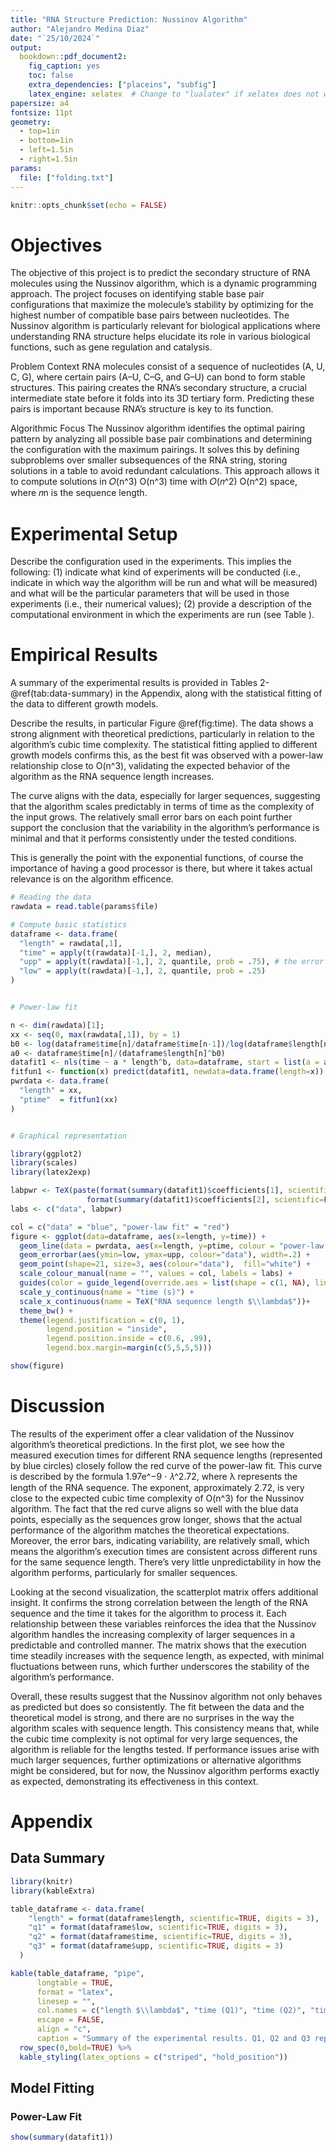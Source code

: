 ```yaml
---
title: "RNA Structure Prediction: Nussinov Algorithm"
author: "Alejandro Medina Diaz"
date: "`25/10/2024`"
output:
  bookdown::pdf_document2:
    fig_caption: yes
    toc: false
    extra_dependencies: ["placeins", "subfig"]
    latex_engine: xelatex  # Change to "lualatex" if xelatex does not work
papersize: a4
fontsize: 11pt
geometry: 
  - top=1in
  - bottom=1in
  - left=1.5in
  - right=1.5in
params:
  file: ["folding.txt"]
---
```


```r
knitr::opts_chunk$set(echo = FALSE)
```

# Objectives

The objective of this project is to predict the secondary structure of RNA molecules using the Nussinov algorithm, which is a dynamic programming approach. The project focuses on identifying stable base pair configurations that maximize the molecule’s stability by optimizing for the highest number of compatible base pairs between nucleotides. The Nussinov algorithm is particularly relevant for biological applications where understanding RNA structure helps elucidate its role in various biological functions, such as gene regulation and catalysis.

Problem Context
RNA molecules consist of a sequence of nucleotides (A, U, C, G), where certain pairs (A–U, C–G, and G–U) can bond to form stable structures. This pairing creates the RNA's secondary structure, a crucial intermediate state before it folds into its 3D tertiary form. Predicting these pairs is important because RNA’s structure is key to its function.

Algorithmic Focus
The Nussinov algorithm identifies the optimal pairing pattern by analyzing all possible base pair combinations and determining the configuration with the maximum pairings. It solves this by defining subproblems over smaller subsequences of the RNA string, storing solutions in a table to avoid redundant calculations. This approach allows it to compute solutions in 𝑂(n^3) O(n^3) time with 𝑂(𝑛^2) O(n^2) space, where 𝑛n is the sequence length.

# Experimental Setup

Describe the configuration used in the experiments. This implies the following: (1) indicate what kind of experiments will be conducted (i.e., indicate in which way the algorithm will be run and what will be measured) and what will be the particular parameters that will be used in those experiments (i.e., their numerical values); (2) provide a description of the computational environment in which the experiments are run (see Table \ref{tab:conf}).

\begin{table}[!h]
\caption{Computational environment considered.}
\begin{tabular}{lp{0.8\linewidth}}
\hline
CPU       11th Gen Intel(R) Core(TM) i3-1115G4 @ 3.00GHz   2.90 GHz \\
OS        Windows 11 Home version 23H2\\
Java      Java 22.0.2 2024-07-16\\
\hline
\end{tabular}
\label{tab:conf}
\end{table}


# Empirical Results

A summary of the experimental results is provided in Tables 2-\@ref(tab:data-summary) in the Appendix, along with the statistical fitting of the data to different growth models. 

Describe the results, in particular Figure \@ref(fig:time).
The data shows a strong alignment with theoretical predictions, particularly in relation to the algorithm's cubic time complexity. The statistical fitting applied to different growth models confirms this, as the best fit was observed with a power-law relationship close to O(n^3), validating the expected behavior of the algorithm as the RNA sequence length increases.

 The curve aligns with the data, especially for larger sequences, suggesting that the algorithm scales predictably in terms of time as the complexity of the input grows. The relatively small error bars on each point further support the conclusion that the variability in the algorithm's performance is minimal and that it performs consistently under the tested conditions.
 
 This is generally the point with the exponential functions, of course the importance of having a good processor is there, but where it takes actual relevance is on the algorithm efficence.


```r
# Reading the data
rawdata = read.table(params$file)

# Compute basic statistics 
dataframe <- data.frame(
  "length" = rawdata[,1],
  "time" = apply(t(rawdata)[-1,], 2, median),
  "upp" = apply(t(rawdata)[-1,], 2, quantile, prob = .75), # the error bars span the 2nd and 3rd quartiles 
  "low" = apply(t(rawdata)[-1,], 2, quantile, prob = .25)
)


# Power-law fit

n <- dim(rawdata)[1];
xx <- seq(0, max(rawdata[,1]), by = 1)
b0 <- log(dataframe$time[n]/dataframe$time[n-1])/log(dataframe$length[n]/dataframe$length[n-1])
a0 <- dataframe$time[n]/(dataframe$length[n]^b0)
datafit1 <- nls(time ~ a * length^b, data=dataframe, start = list(a = a0, b = b0))
fitfun1 <- function(x) predict(datafit1, newdata=data.frame(length=x))
pwrdata <- data.frame(
  "length" = xx,
  "ptime"  = fitfun1(xx)
)



```


```r

# Graphical representation

library(ggplot2)
library(scales)
library(latex2exp)

labpwr <- TeX(paste(format(summary(datafit1)$coefficients[1], scientific=TRUE, digits=3), "$\\lambda^{", 
                 format(summary(datafit1)$coefficients[2], scientific=FALSE, digits=3), "}$"))
labs <- c("data", labpwr)

col = c("data" = "blue", "power-law fit" = "red")
figure <- ggplot(data=dataframe, aes(x=length, y=time)) + 
  geom_line(data = pwrdata, aes(x=length, y=ptime, colour = "power-law fit")) +
  geom_errorbar(aes(ymin=low, ymax=upp, colour="data"), width=.2) +
  geom_point(shape=21, size=3, aes(colour="data"),  fill="white") +
  scale_colour_manual(name = "", values = col, labels = labs) +
  guides(color = guide_legend(override.aes = list(shape = c(1, NA), linetype = c("blank", "solid")))) +
  scale_y_continuous(name = "time (s)") +
  scale_x_continuous(name = TeX("RNA sequence length $\\lambda$"))+
  theme_bw() + 
  theme(legend.justification = c(0, 1), 
        legend.position = "inside", 
        legend.position.inside = c(0.6, .99), 
        legend.box.margin=margin(c(5,5,5,5))) 

show(figure)

```



# Discussion

The results of the experiment offer a clear validation of the Nussinov algorithm’s theoretical predictions. In the first plot, we see how the measured execution times for different RNA sequence lengths (represented by blue circles) closely follow the red curve of the power-law fit. This curve is described by the formula 
1.97e^−9 ⋅ 𝜆^2.72, where λ represents the length of the RNA sequence. The exponent, approximately 2.72, is very close to the expected cubic time complexity of O(n^3) for the Nussinov algorithm. The fact that the red curve aligns so well with the blue data points, especially as the sequences grow longer, shows that the actual performance of the algorithm matches the theoretical expectations. Moreover, the error bars, indicating variability, are relatively small, which means the algorithm’s execution times are consistent across different runs for the same sequence length. There’s very little unpredictability in how the algorithm performs, particularly for smaller sequences.

Looking at the second visualization, the scatterplot matrix offers additional insight. It confirms the strong correlation between the length of the RNA sequence and the time it takes for the algorithm to process it. Each relationship between these variables reinforces the idea that the Nussinov algorithm handles the increasing complexity of larger sequences in a predictable and controlled manner. The matrix shows that the execution time steadily increases with the sequence length, as expected, with minimal fluctuations between runs, which further underscores the stability of the algorithm’s performance.

Overall, these results suggest that the Nussinov algorithm not only behaves as predicted but does so consistently. The fit between the data and the theoretical model is strong, and there are no surprises in the way the algorithm scales with sequence length. This consistency means that, while the cubic time complexity is not optimal for very large sequences, the algorithm is reliable for the lengths tested. If performance issues arise with much larger sequences, further optimizations or alternative algorithms might be considered, but for now, the Nussinov algorithm performs exactly as expected, demonstrating its effectiveness in this context.

\FloatBarrier

\setcounter{section}{0}
\renewcommand{\thesection}{\Alph{section}}

# Appendix

## Data Summary 

```r
library(knitr)
library(kableExtra)

table_dataframe <- data.frame(
    "length" = format(dataframe$length, scientific=TRUE, digits = 3),
    "q1" = format(dataframe$low, scientific=TRUE, digits = 3),
    "q2" = format(dataframe$time, scientific=TRUE, digits = 3),
    "q3" = format(dataframe$upp, scientific=TRUE, digits = 3)
  )

kable(table_dataframe, "pipe",
      longtable = TRUE,
      format = "latex",
      linesep = "",
      col.names = c("length $\\lambda$", "time (Q1)", "time (Q2)", "time (Q3)"),
      escape = FALSE,
      align = "c",
      caption = "Summary of the experimental results. Q1, Q2 and Q3 represent the 1st, 2nd (i.e., median) and 3rd quartile respectively. All times are in seconds.") %>%
  row_spec(0,bold=TRUE) %>%
  kable_styling(latex_options = c("striped", "hold_position"))
```

## Model Fitting 
### Power-Law Fit

```r
show(summary(datafit1))
```


  



